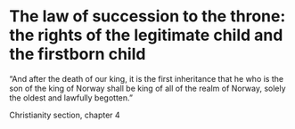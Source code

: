 # The law of succession to the throne: the rights of the legitimate child and the firstborn child

“And after the death of our king, it is the first inheritance that he who is the son of the king of Norway shall be king of all of the realm of Norway, solely the oldest and lawfully begotten.”

Christianity section, chapter 4